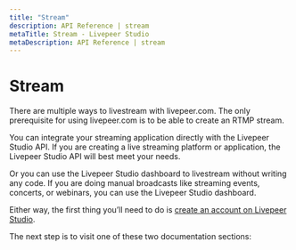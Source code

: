 ```yaml
---
title: "Stream"
description: API Reference | stream
metaTitle: Stream - Livepeer Studio
metaDescription: API Reference | stream
---
```


# Stream

There are multiple ways to livestream with livepeer.com. The only prerequisite
for using livepeer.com is to be able to create an RTMP stream.

You can integrate your streaming application directly with the Livepeer Studio
API. If you are creating a live streaming platform or application, the Livepeer
Studio API will best meet your needs.

Or you can use the Livepeer Studio dashboard to livestream without writing any
code. If you are doing manual broadcasts like streaming events, concerts, or
webinars, you can use the Livepeer Studio dashboard.

Either way, the first thing you’ll need to do is
[create an account on Livepeer Studio](https://livepeer.com/register).

The next step is to visit one of these two documentation sections:
